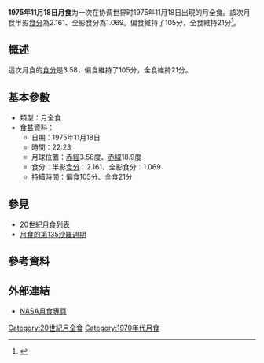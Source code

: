 {{Notability|time=2022-05-10T08:36:03+00:00}}
{{Infobox lunar eclipse
| date        = 1975年11月18日
| time        = 22:23
| nature     = 月全食
| saros       = 135
| gamma           = -0.414
| magnitude      = 半影食分：2.161<br/>全影食分：1.069
| par_duration   = 105分
| tot_duration    = 21分
| chart               = Lunar eclipse chart close-1975Nov18.png
}}
'''1975年11月18日月食'''为一次在协调世界时1975年11月18日出現的月全食。該次月食半影[[食分|食分]]為2.161、全影食分為1.069。偏食維持了105分，全食維持21分<ref name="nasa_catalog_list">{{cite web|url=http://eclipse.gsfc.nasa.gov/LEcat/LE1901-2000.html|title=Lunar Eclipses: 1901 to 2000|language=en|publisher=[[NASA|NASA]]|archiveurl=https://web.archive.org/web/20080331031357/http://eclipse.gsfc.nasa.gov/LEcat/LE1901-2000.html|archivedate=2008-03-31|deadurl=yes|accessdate=2016-09-10}}</ref>。

== 概述 ==
這次月食的[[食分|食分]]是3.58，偏食維持了105分，全食維持21分。

== 基本參數 ==
{{NoteUTC}}
* 類型：月全食
*[[食甚|食甚]]資料：
** 日期：1975年11月18日
** 時間：22:23
** 月球位置：[[赤經|赤經]]3.58度、[[赤緯|赤緯]]18.9度
** 食分：半影[[食分|食分]]：2.161、全影食分：1.069
** 持續時間：偏食105分、全食21分

== 參見 ==
{{portal box|天文學}}
* [[20世紀月食列表|20世紀月食列表]]
* [[月食的第135沙羅週期|月食的第135沙羅週期]]

== 參考資料 ==
{{reflist}}

== 外部連結 ==
* [http://eclipse.gsfc.nasa.gov/lunar.html NASA月食專頁]{{Wayback|url=http://eclipse.gsfc.nasa.gov/lunar.html |date=20181231235927 }}{{en icon}}
{{Lunar-eclipse-stub}}
{{月食}}

[[Category:20世紀月全食|Category:20世紀月全食]]
[[Category:1970年代月食|Category:1970年代月食]]